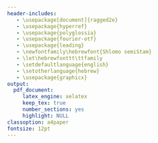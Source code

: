 ```yaml
---
header-includes:
   - \usepackage[document]{ragged2e}
   - \usepackage{hyperref}
   - \usepackage{polyglossia}
   - \usepackage{fourier-otf}
   - \usepackage{leading}
   - \newfontfamily\hebrewfont{Shlomo semiStam}
   - \let\hebrewfonttt\ttfamily
   - \setdefaultlanguage{english}
   - \setotherlanguage{hebrew}
   - \usepackage{graphicx}
output:
  pdf_document:
     latex_engine: xelatex
     keep_tex: true
     number_sections: yes
     highlight: NULL
classoption: a4paper
fontsize: 12pt
---
```



\begin{hebrew}

\resizebox{159mm}{!}{\textbf{דברי הנעצב וצעיר יהודה אריה ממודינא לקורא}}
\center
\resizebox{!}{8mm}{\textbf{רוב שלו'}}





\fontsize{5mm}{5.5mm}\selectfont
\justify



כתב החכם דון גדליה יחיא זל בספר שלשלת הקבלה שלו בדור סמ"ג והרמבן דף  נ"ו כבדברי' האלה, וקבלתי שהיה להרמבן תלמיד א' שהיה שמו ר' אבנר ויסת אותו רוח שעשועים ונעשה $\overline{\mbox{צדוקי}}$ ומזלו גרם שעלה במעלות ויהי נורא בכל הארץ, אחרי הימים ביום צ"ב שלח והביא לפניו הרמבן רבו ובפניו הוא בעצמו הרג חזיר א' וינתחהו ויבשלהו ויאכלהו, ואחרי  אכלו שאל אל הרב על כמה כריתות  עבר והשיב הרב שהיו ד' והוא אמר שהיו ה' נהיה רוצה לחלוק עם רבו והרב נתן עיניו בו דרך כעס ויאלם  האיש כי עדין נשארה עליו מעט יראה מאת רבו  ולבסוף שאל הרב מי הביאו אל ההמרה, והוא  השיב כי פעם אחת שמע שדרש בפרשת האזינו שהיו בפרשה ההיא כלולים כל המצות וכל הדברים  שבעולם ולהיות זה אצלו מןהנמנע והפך לאיש אחר, ויען הרב ועדין  אני  אומר זה ואשל מה שתרצה, ויתמה האיש מאר ויאמר  לו אם כן הוא  הראני  נא אם  תמצא  שמי כתוב שם ויאמ' הרמבן כן דברת מידי תבקשנו,  ותיכף הלך לו בקרן זוית ויתפלל  ויבא בפיו פסוק אמרתי  $\dot{\mbox{א}}$פיהם אש$\dot{\mbox{ב}}$יתה  מא$\dot{\mbox{נ}}$וש זכ$\dot{\mbox{ר}}$ם כי אות שלשית של  כל תבה  שם האיש $\dot{\mbox{ר}}\dot{\mbox{נ}}\dot{\mbox{ב}}\dot{\mbox{א}}$, כשמוע האיש הדבר הזה נפלו פניו וישאל לרבו אם יש תרופה  למכתו, ויאמ' הרב אתה שמעת  דברי הפסוק וילך  הרב לדרכו, ותכף האיש לקח לו ספינה בלי מלח ומשוט  ויכנס בה וילך  באשר הוליכו הרוח ולא נודע ממנו מאומה עכ"ל:


\justify
ויהי בשנת הע"א ראיתי הספר הזה בלוי וקרוע ביד כמ' יואל בר אליעזר אויד"ירץ זל שהיה נושאו  למכרו, ובראותי בסקירת עין שהיה דברי ויכוח הדת גמרתי תכך לקנותו בכל ערך שירצה וסוף  דבר קניתיהו מידו כנגד י"ב $\ddot{\mbox{ס}}$ולדין[1ב] וכאשר קראתי בו ביישוב וראיתי היותו תשובות ר' אבנר שהמיר דתו ונקרא אח"כ אלפ$\dot{\ddot{\mbox{ו}}}$נסו נתברר לי ודאי שהם דברי ר' אבנר תלמיד הרמבן זל שכתב בעל שלשת הקבלה שהבאתי לעיל, ובאמת לא היה כעת בזולת לדבר כאלה כי אם לאדם שטוב מלפניו וחכם כהיותו תלמיד רב וגדול כהרמבן זל ויין מגתו הגם $\widearc{\mbox{שאחכ}}$ החמיץ, וזה  אני  אומ' אחרי כי כל ימי גדלתי בין חכמי הנוצרים מאז היותי בן עשר שנים מתוכח בדברי הדת נער הייתי גם זקנתי בכך, עד שהעזתי מצח לומר כמה פעמים  לאחוזת מרעי ותלמידי כי בזה אינני מודה לשום א' מחכמי ישראל שהיו- מימות הרב דון יצחק אברבניל זל ועד היום הזה, ומי יתן ושמעתי לקול בני ותלמידי ורעי שהרהיבוני ובקשו ממני  כמה שנים לכתוב על ספר  בענין זה  מהדברי' אשר שם אלקים בפי לכבוד שמו חדשים לא שערום אשר קדמוני, ושרבות זמני בהלכני ועתה עד זקנה אני הוא בשנה  המסוכנת, הכל ס"ג, ואין עוד בי כח לעשות חיל כי אם העיון ההכרחי למשא עול  התורה אשר על צוארי, כי מעיד אני עלי שלא הנחתי ספר מורפס  מן הנוצרים לאט"ין איטאאליאנו ספרדי או עברי מדבר בעניני האמונה נגד היהודים שלא קראתי אותו, וכן מהיהודי נגד הנוצרים, ובכן לנו ראיתי  בין כלם מהפך דברי אלקי' חיים ומדרשי חזל למינו ורצונו בפני הראות חכמה ודעת מזה, אשר נראה שהיה פילוסוף הגיוני ותלמודי גדול מאד, וכיון שלא זכיתי לכתוב תשובה לדבריו עד היה כנזכר, גמרתי בדעתי לשרוף אותו באש קודם מותי, כי אמרתי אולי יבא ליד פתי ובלתי בקי להשיב לאפיקורוס ותטרף  דעתו בדבריו ו$\widearc{\mbox{אחכ}}$ חזרתי בי וחשבתי מי יודע יחנני ה' בחיים יעדין  אזכה לעשות כסיל לאולתו , או זולתי מן החכמי',

\makebox[\textwidth]{
ובין כך מתרה אני בכל מי שיקרא בו אם  אינו בקי ויודע בטיב
}

\makebox[\textwidth]{
הויכוחים האלה לא יאבה  לשמוט כל דברי אלה
}

\makebox[\textwidth]{
ויניח המ--- לרגיל להתוכח עם הנוצרי'
}

\makebox[\textwidth]{
אשר על מי הם תהיה תורת אמת
}

\makebox[\textwidth]{
ובכל ויכוח יתברר האמת
}

\makebox[\textwidth]{
  לכבוד ה' אלוקים אמת
}

\end{hebrew}
